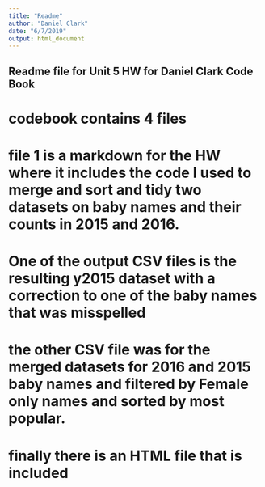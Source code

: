 ```yaml
---
title: "Readme"
author: "Daniel Clark"
date: "6/7/2019"
output: html_document
---
```


## Readme file for Unit 5 HW for Daniel Clark Code Book

# codebook contains 4 files

# file 1 is a markdown for the HW where it includes the code I used to merge and sort and tidy two datasets on baby names and their counts in 2015 and 2016. 

# One of the output CSV files is the resulting y2015 dataset with a correction to one of the baby names that was misspelled

# the other CSV file was for the merged datasets for 2016 and 2015 baby names and filtered by Female only names and sorted by most popular.

# finally there is an HTML file that is included

